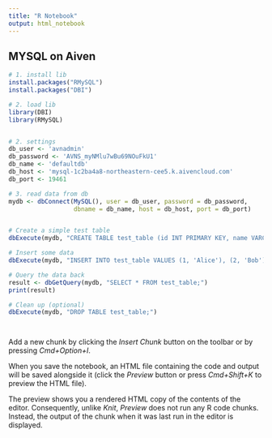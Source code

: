 ```yaml
---
title: "R Notebook"
output: html_notebook
---
```

## MYSQL on Aiven
```r
# 1. install lib
install.packages("RMySQL")
install.packages("DBI")
```

```r
# 2. load lib
library(DBI)
library(RMySQL)


# 2. settings
db_user <- 'avnadmin'
db_password <- 'AVNS_myNMlu7wBu69NOuFkU1'
db_name <- 'defaultdb'
db_host <- 'mysql-1c2ba4a8-northeastern-cee5.k.aivencloud.com'
db_port <- 19461

# 3. read data from db
mydb <- dbConnect(MySQL(), user = db_user, password = db_password, 
                  dbname = db_name, host = db_host, port = db_port)


# Create a simple test table
dbExecute(mydb, "CREATE TABLE test_table (id INT PRIMARY KEY, name VARCHAR(50));")

# Insert some data
dbExecute(mydb, "INSERT INTO test_table VALUES (1, 'Alice'), (2, 'Bob');")

# Query the data back
result <- dbGetQuery(mydb, "SELECT * FROM test_table;")
print(result)

# Clean up (optional)
dbExecute(mydb, "DROP TABLE test_table;")




```

Add a new chunk by clicking the *Insert Chunk* button on the toolbar or by pressing *Cmd+Option+I*.

When you save the notebook, an HTML file containing the code and output will be saved alongside it (click the *Preview* button or press *Cmd+Shift+K* to preview the HTML file). 

The preview shows you a rendered HTML copy of the contents of the editor. Consequently, unlike *Knit*, *Preview* does not run any R code chunks. Instead, the output of the chunk when it was last run in the editor is displayed.


